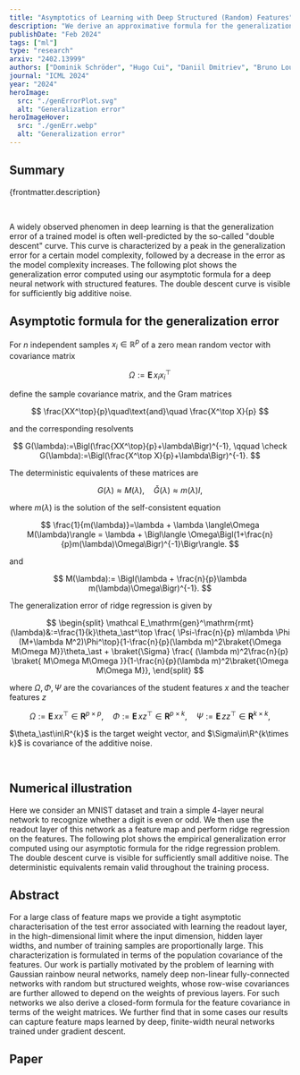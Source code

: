 ```yaml
---
title: "Asymptotics of Learning with Deep Structured (Random) Features"
description: "We derive an approximative formula for the generalization error of deep neural networks with structured (random) features, confirming a widely believed conjecture. We also show that our results can capture feature maps learned by deep, finite-width neural networks trained under gradient descent."
publishDate: "Feb 2024"
tags: ["ml"]
type: "research"
arxiv: "2402.13999"
authors: ["Dominik Schröder", "Hugo Cui", "Daniil Dmitriev", "Bruno Loureiro"]
journal: "ICML 2024"
year: "2024"
heroImage:
  src: "./genErrorPlot.svg"
  alt: "Generalization error"
heroImageHover:
  src: "./genErr.webp"
  alt: "Generalization error"
---
```



## Summary

{frontmatter.description}

<br />

A widely observed phenomen in deep learning is that the generalization error of a trained model is often well-predicted by the so-called "double descent" curve. This curve is characterized by a peak in the generalization error for a certain model complexity, followed by a decrease in the error as the model complexity increases. The following plot shows the generalization error computed using our asymptotic formula for a deep neural network with structured features. The double descent curve is visible for sufficiently big additive noise.

## Asymptotic formula for the generalization error

For $n$ independent samples $x_i\in\mathbb{R}^p$ of a zero mean random vector with covariance matrix

$$
\Omega := \mathbf E\, x_i x_i^\top
$$

define the sample covariance matrix, and the Gram matrices

$$
\frac{XX^\top}{p}\quad\text{and}\quad \frac{X^\top X}{p}
$$

and the corresponding resolvents

$$
G(\lambda):=\Bigl(\frac{XX^\top}{p}+\lambda\Bigr)^{-1}, \qquad \check G(\lambda):=\Bigl(\frac{X^\top X}{p}+\lambda\Bigr)^{-1}.
$$

The deterministic equivalents of these matrices are

$$
G(\lambda)\approx M(\lambda),\quad \check G(\lambda)\approx m(\lambda)I,
$$

where $m(\lambda)$ is the solution of the self-consistent equation

$$
\frac{1}{m(\lambda)}=\lambda + \lambda \langle\Omega M(\lambda)\rangle = \lambda + \Bigl\langle \Omega\Bigl(1+\frac{n}{p}m(\lambda)\Omega\Bigr)^{-1}\Bigr\rangle.
$$

and

$$
M(\lambda):= \Bigl(\lambda + \frac{n}{p}\lambda m(\lambda)\Omega\Bigr)^{-1}.
$$

The generalization error of ridge regression is given by

$$
\begin{split}
\mathcal E_\mathrm{gen}^\mathrm{rmt}(\lambda)&:=\frac{1}{k}\theta_\ast^\top \frac{ \Psi-\frac{n}{p} m\lambda \Phi (M+\lambda M^2)\Phi^\top}{1-\frac{n}{p}(\lambda m)^2\braket{\Omega M\Omega M}}\theta_\ast  + \braket{\Sigma}  \frac{ (\lambda m)^2\frac{n}{p} \braket{ M\Omega M\Omega  }}{1-\frac{n}{p}(\lambda m)^2\braket{\Omega M\Omega M}},
\end{split}
$$

where $\Omega,\Phi,\Psi$ are the covariances of the student features $x$ and the teacher features $z$

$$
\Omega := \mathbf E\, x x^\top\in\mathbf R^{p\times p},\quad \Phi := \mathbf E\, x z^\top\in\mathbf R^{p\times k},\quad \Psi := \mathbf E\, z z^\top\in\mathbf R^{k\times k},
$$

$\theta_\ast\in\R^{k}$ is the target weight vector, and $\Sigma\in\R^{k\times k}$ is covariance of the additive noise.

<br />

## Numerical illustration

Here we consider an MNIST dataset and train a simple 4-layer neural network to recognize whether a digit is even or odd. We then use the readout layer of this network as a feature map and perform ridge regression on the features. The following plot shows the empirical generalization error computed using our asymptotic formula for the ridge regression problem. The double descent curve is visible for sufficiently small additive noise. The deterministic equivalents remain valid throughout the training process.

<RealEmpPlot epoch={0} emp={true} loss={false} reg={true} loop={true} />

## Abstract

For a large class of feature maps we provide a tight asymptotic characterisation of the test error associated with learning the readout layer, in the high-dimensional limit where the input dimension, hidden layer widths, and number of training samples are proportionally large. This characterization is formulated in terms of the population covariance of the features. Our work is partially motivated by the problem of learning with Gaussian rainbow neural networks, namely deep non-linear fully-connected networks with random but structured weights, whose row-wise covariances are further allowed to depend on the weights of previous layers. For such networks we also derive a closed-form formula for the feature covariance in terms of the weight matrices. We further find that in some cases our results can capture feature maps learned by deep, finite-width neural networks trained under gradient descent.

## Paper

